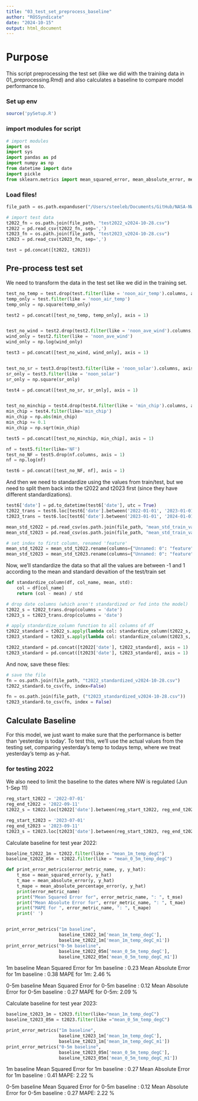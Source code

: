 ```yaml
---
title: "03_test_set_preprocess_baseline"
author: "ROSSyndicate"
date: "2024-10-15"
output: html_document
---
```


# Purpose

This script preprocessing the test set (like we did with the training data in 
01_preprocessing.Rmd) and also calculates a baseline to compare model performance
to. 

### Set up env

```r
source('pySetup.R')
```

### import modules for  script

```python
# import modules
import os
import sys
import pandas as pd
import numpy as np
from datetime import date
import pickle
from sklearn.metrics import mean_squared_error, mean_absolute_error, mean_absolute_percentage_error

```

### Load files!

```python
file_path = os.path.expanduser("/Users/steeleb/Documents/GitHub/NASA-NW/data/NN_train_val_test/SMR_forecast/")

# import test data
t2022_fn = os.path.join(file_path, "test2022_v2024-10-28.csv")
t2022 = pd.read_csv(t2022_fn, sep=',')
t2023_fn = os.path.join(file_path, "test2023_v2024-10-28.csv")
t2023 = pd.read_csv(t2023_fn, sep=',')

test = pd.concat([t2022, t2023])
```

## Pre-process test set

We need to transform the data in the test set like we did in the training set.

```python
test_no_temp = test.drop(test.filter(like = 'noon_air_temp').columns, axis = 1)
temp_only = test.filter(like = 'noon_air_temp')
temp_only = np.square(temp_only)

test2 = pd.concat([test_no_temp, temp_only], axis = 1)


test_no_wind = test2.drop(test2.filter(like = 'noon_ave_wind').columns, axis = 1)
wind_only = test2.filter(like = 'noon_ave_wind')
wind_only = np.log(wind_only)

test3 = pd.concat([test_no_wind, wind_only], axis = 1)


test_no_sr = test3.drop(test3.filter(like = 'noon_solar').columns, axis = 1)
sr_only = test3.filter(like = 'noon_solar')
sr_only = np.square(sr_only)

test4 = pd.concat([test_no_sr, sr_only], axis = 1)


test_no_minchip = test4.drop(test4.filter(like = 'min_chip').columns, axis = 1)
min_chip = test4.filter(like='min_chip')
min_chip = np.abs(min_chip)
min_chip += 0.1
min_chip = np.sqrt(min_chip)

test5 = pd.concat([test_no_minchip, min_chip], axis = 1)

nf = test5.filter(like='NF')
test_no_NF = test5.drop(nf.columns, axis = 1)
nf = np.log(nf)

test6 = pd.concat([test_no_NF, nf], axis = 1)

```

And then we need to standardize using the values from train/test, but we need
to split them back into the t2022 and t2023 first (since they have different
standardizations).

```python
test6['date'] = pd.to_datetime(test6['date'], utc = True)
t2022_trans = test6.loc[test6['date'].between('2022-01-01', '2023-01-01')]
t2023_trans = test6.loc[test6['date'].between('2023-01-01', '2024-01-01')]

mean_std_t2022 = pd.read_csv(os.path.join(file_path, "mean_std_train_val_t2022_v2024-10-28.csv"), sep=',')
mean_std_t2023 = pd.read_csv(os.path.join(file_path, "mean_std_train_val_t2023_v2024-10-28.csv"), sep=',')

# set index to first column, renamed 'feature'
mean_std_t2022 = mean_std_t2022.rename(columns={"Unnamed: 0": "feature"}).set_index("feature")
mean_std_t2023 = mean_std_t2023.rename(columns={"Unnamed: 0": "feature"}).set_index("feature")
```

Now, we'll standardize the data so that all the values are between -1 and 1 
according to the mean and standard devaition of the test/train set

```python
def standardize_column(df, col_name, mean, std):
    col = df[col_name]
    return (col - mean) / std

# drop date columns (which aren't standardized or fed into the model)
t2022_s = t2022_trans.drop(columns = 'date')
t2023_s = t2023_trans.drop(columns = 'date')

# apply standardize_column function to all columns of df
t2022_standard = t2022_s.apply(lambda col: standardize_column(t2022_s, col.name, mean_std_t2022.loc[col.name, 'mean'], mean_std_t2022.loc[col.name, 'std']))
t2023_standard = t2023_s.apply(lambda col: standardize_column(t2023_s, col.name, mean_std_t2023.loc[col.name, 'mean'], mean_std_t2023.loc[col.name, 'std']))

t2022_standard = pd.concat([t2022['date'], t2022_standard], axis = 1)
t2023_standard = pd.concat([t2023['date'], t2023_standard], axis = 1)
```

And now, save these files:
```python
# save the file
fn = os.path.join(file_path, "t2022_standardized_v2024-10-28.csv")
t2022_standard.to_csv(fn, index=False)

fn = os.path.join(file_path, ("t2023_standardized_v2024-10-28.csv"))
t2023_standard.to_csv(fn, index = False)
```

## Calculate Baseline

For this model, we just want to make sure that the performance is better than 
'yesterday is today'. To test this, we'll use the actual values from the testing
set, comparing yesterday's temp to todays temp, where we treat yesterday's temp 
as y-hat.

### for testing 2022

We also need to limit the baseline to the dates where NW is regulated (Jun 1-Sep 11)

```python
reg_start_t2022 = '2022-07-01'
reg_end_t2022 = '2022-09-11'
t2022_s = t2022.loc[t2022['date'].between(reg_start_t2022, reg_end_t2022, inclusive = 'both')]

reg_start_t2023 = '2023-07-01'
reg_end_t2023 = '2023-09-11'
t2023_s = t2023.loc[t2023['date'].between(reg_start_t2023, reg_end_t2023, inclusive = 'both')]

```

Calculate baseline for test year 2022:

```python
baseline_t2022_1m = t2022.filter(like = "mean_1m_temp_degC")
baseline_t2022_05m = t2022.filter(like = "mean_0_5m_temp_degC")

def print_error_metrics(error_metric_name, y, y_hat):
    t_mse = mean_squared_error(y, y_hat)
    t_mae = mean_absolute_error(y, y_hat)
    t_mape = mean_absolute_percentage_error(y, y_hat)
    print(error_metric_name)
    print("Mean Squared Error for", error_metric_name, ": ", t_mse)
    print("Mean Absolute Error for", error_metric_name, ": ", t_mae)
    print("MAPE for ", error_metric_name, ": ", t_mape)
    print(' ')


print_error_metrics("1m baseline", 
                    baseline_t2022_1m['mean_1m_temp_degC'], 
                    baseline_t2022_1m['mean_1m_temp_degC_m1'])
print_error_metrics("0-5m baseline", 
                    baseline_t2022_05m['mean_0_5m_temp_degC'], 
                    baseline_t2022_05m['mean_0_5m_temp_degC_m1'])
```

1m baseline
Mean Squared Error for 1m baseline : 0.23
Mean Absolute Error for 1m baseline : 0.38
MAPE for 1m: 2.46 %

0-5m baseline
Mean Squared Error for 0-5m baseline : 0.12
Mean Absolute Error for 0-5m baseline : 0.27
MAPE for 0-5m: 2.09 %

Calculate baseline for test year 2023:

```python
baseline_t2023_1m = t2023.filter(like="mean_1m_temp_degC")
baseline_t2023_05m = t2023.filter(like ="mean_0_5m_temp_degC")

print_error_metrics("1m baseline", 
                    baseline_t2023_1m['mean_1m_temp_degC'], 
                    baseline_t2023_1m['mean_1m_temp_degC_m1'])
print_error_metrics("0-5m baseline", 
                    baseline_t2023_05m['mean_0_5m_temp_degC'], 
                    baseline_t2023_05m['mean_0_5m_temp_degC_m1'])
```


1m baseline
Mean Squared Error for 1m baseline : 0.27
Mean Absolute Error for 1m baseline : 0.41
MAPE: 2.22 %

0-5m baseline
Mean Squared Error for 0-5m baseline : 0.12
Mean Absolute Error for 0-5m baseline : 0.27
MAPE: 2.22 %
 